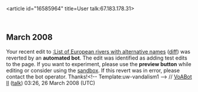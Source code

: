 <article id="16585964" title=User talk:67.183.178.31>
	<talkpage id="16585964" title="User talk:67.183.178.31">

== March 2008 ==
{{{icon|[[Image:Information.svg|25px]] }}} Your recent edit to [[:List of European rivers with alternative names]] ([http://en.wikipedia.org/w/index.php?title=List_of_European_rivers_with_alternative_names&amp;curid=853113&amp;diff=200978388&amp;oldid=199332230 diff]) was reverted by an '''automated bot'''. The edit was identified as adding test edits to the page. If you want to experiment, please use the '''preview button''' while editing or consider using the [[Wikipedia:Sandbox|sandbox]]. If this revert was in error, please contact the bot operator. Thanks!&lt;!-- Template:uw-vandalism1 --&gt; // [[User:VoABot II|VoABot II]] ([[User talk:VoABot II|talk]]) 03:26, 26 March 2008 (UTC)
	</talkpage>
</article>